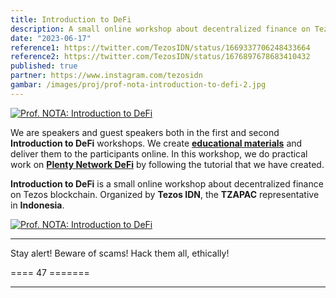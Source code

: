 ```yaml
---
title: Introduction to DeFi
description: A small online workshop about decentralized finance on Tezos blockchain. Organized by Tezos IDN, the TZAPAC representative in Indonesia.
date: "2023-06-17"
reference1: https://twitter.com/TezosIDN/status/1669337706248433664
reference2: https://twitter.com/TezosIDN/status/1676897678683410432
published: true
partner: https://www.instagram.com/tezosidn
gambar: /images/proj/prof-nota-introduction-to-defi-2.jpg
---
```


[![Prof. NOTA: Introduction to DeFi](/images/proj/prof-nota-introduction-to-defi-1.jpg)](/images/proj/prof-nota-introduction-to-defi-1.jpg "Prof. NOTA: Introduction to DeFi")

We are speakers and guest speakers both in the first and second **Introduction to DeFi** workshops. We create [**educational materials**](https://iqraa.straight-line.org/tutor-x-educator/ "Web3 Educational Materials Collection") and deliver them to the participants online. In this workshop, we do practical work on [**Plenty Network DeFi**](https://iqraa.straight-line.org/tutor-x-educator/v/tutor-11-plenty-network "Tutorial Plenty Network DeFi") by following the tutorial that we have created.

**Introduction to DeFi** is a small online workshop about decentralized finance on Tezos blockchain. Organized by **Tezos IDN**, the **TZAPAC** representative in **Indonesia**.

[![Prof. NOTA: Introduction to DeFi](/images/proj/prof-nota-introduction-to-defi-2.jpg)](/images/proj/prof-nota-introduction-to-defi-2.jpg "Prof. NOTA: Introduction to DeFi")

---

Stay alert! Beware of scams! Hack them all, ethically!

==== 47 =======

---
